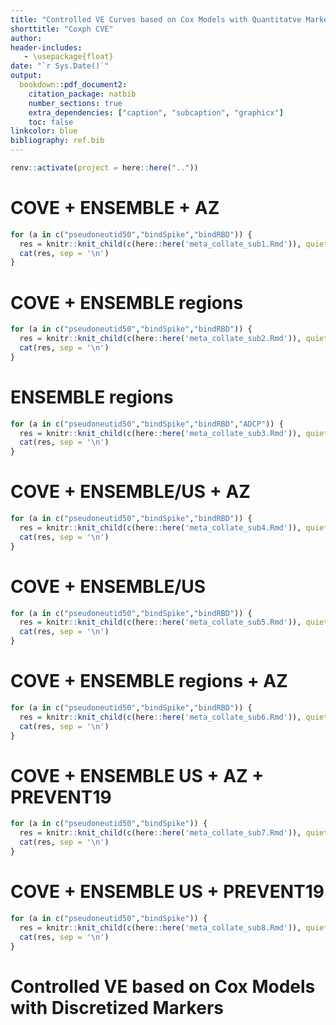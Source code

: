 ```yaml
---
title: "Controlled VE Curves based on Cox Models with Quantitatve Markers"
shorttitle: "Coxph CVE"
author:
header-includes:
   - \usepackage{float}
date: "`r Sys.Date()`"
output:
  bookdown::pdf_document2:
    citation_package: natbib
    number_sections: true
    extra_dependencies: ["caption", "subcaption", "graphicx"]
    toc: false
linkcolor: blue
bibliography: ref.bib
---
```


```r
renv::activate(project = here::here(".."))    
```

\pagenumbering{gobble}

\counterwithin{table}{section}
\counterwithin{figure}{section}

\clearpage


# COVE + ENSEMBLE + AZ

```r
for (a in c("pseudoneutid50","bindSpike","bindRBD")) {
  res = knitr::knit_child(c(here::here('meta_collate_sub1.Rmd')), quiet = TRUE)
  cat(res, sep = '\n')
}
```

# COVE + ENSEMBLE regions

```r
for (a in c("pseudoneutid50","bindSpike","bindRBD")) {
  res = knitr::knit_child(c(here::here('meta_collate_sub2.Rmd')), quiet = TRUE)
  cat(res, sep = '\n')
}
```

# ENSEMBLE regions

```r
for (a in c("pseudoneutid50","bindSpike","bindRBD","ADCP")) {
  res = knitr::knit_child(c(here::here('meta_collate_sub3.Rmd')), quiet = TRUE)
  cat(res, sep = '\n')
}
```

# COVE + ENSEMBLE/US + AZ

```r
for (a in c("pseudoneutid50","bindSpike","bindRBD")) {
  res = knitr::knit_child(c(here::here('meta_collate_sub4.Rmd')), quiet = TRUE)
  cat(res, sep = '\n')
}
```

# COVE + ENSEMBLE/US

```r
for (a in c("pseudoneutid50","bindSpike","bindRBD")) {
  res = knitr::knit_child(c(here::here('meta_collate_sub5.Rmd')), quiet = TRUE)
  cat(res, sep = '\n')
}
```

# COVE + ENSEMBLE regions + AZ

```r
for (a in c("pseudoneutid50","bindSpike","bindRBD")) {
  res = knitr::knit_child(c(here::here('meta_collate_sub6.Rmd')), quiet = TRUE)
  cat(res, sep = '\n')
}
```


# COVE + ENSEMBLE US + AZ + PREVENT19

```r
for (a in c("pseudoneutid50","bindSpike")) {
  res = knitr::knit_child(c(here::here('meta_collate_sub7.Rmd')), quiet = TRUE)
  cat(res, sep = '\n')
}
```

# COVE + ENSEMBLE US + PREVENT19

```r
for (a in c("pseudoneutid50","bindSpike")) {
  res = knitr::knit_child(c(here::here('meta_collate_sub8.Rmd')), quiet = TRUE)
  cat(res, sep = '\n')
}
```



# Controlled VE based on Cox Models with Discretized Markers

\begin{table}[H]
\caption{Controlled VE for discretized Pseudovirus nAb ID50. COVE: starting 7 days and ending 100 days post Day 57. ENSEMBLE: starting 1 days post Day 29; pooled: ending 66 days; NA: ending 66 days; LA: ending 48 days; SA: ending 26 days.
32 is the 2.5\% weighted percentile of ID50 in COVE. 102 is the 95\% percentile of ID50 in ENSEMBLE US (no weights used because weights are derived from pooled data). Note that we only cut ENSE US and SA ID50 into two levels by 32 since there are no cases above 102 and if we cut at 32 and 102, the model estimates a much lower VE for the 32 to 102 level.
}
\begin{center}
    \input{output/meta/id50_ve.tex}\\
\end{center}
\end{table}


